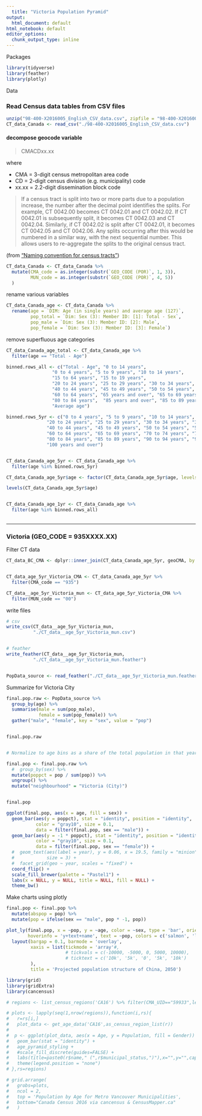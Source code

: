 ```yaml
---
  title: "Victoria Population Pyramid"
output:
  html_document: default
html_notebook: default
editor_options:
  chunk_output_type: inline
---
```

  
  Packages

```r

library(tidyverse)
library(feather)
library(plotly)

```


Data

### Read Census data tables from CSV files

```r
unzip("98-400-X2016005_English_CSV_data.csv", zipfile = "98-400-X2016005_ENG_CSV.ZIP")
CT_data_Canada <- read_csv("./98-400-X2016005_English_CSV_data.csv")
```


#### decompose geocode variable

> CMACDxx.xx

where

*  CMA  = 3-digit census metropolitan area code
*  CD = 2-digit census division (e.g. municipality) code
*  xx.xx = 2.2-digit dissemination block code 

> If a census tract is split into two or more parts due to a population increase, the number after the decimal point identifies the splits. For example, CT 0042.00 becomes CT 0042.01 and CT 0042.02. If CT 0042.01 is subsequently split, it becomes CT 0042.03 and CT 0042.04. Similarly, if CT 0042.02 is split after CT 0042.01, it becomes CT 0042.05 and CT 0042.06. Any splits occurring after this would be numbered in a similar way, with the next sequential number. This allows users to re-aggregate the splits to the original census tract.

(from ["Naming convention for census tracts"](http://www12.statcan.gc.ca/census-recensement/2016/ref/dict/geo013-eng.cfm))


```r

CT_data_Canada <- CT_data_Canada %>%
  mutate(CMA_code = as.integer(substr(`GEO_CODE (POR)`, 1, 3)),
         MUN_code = as.integer(substr(`GEO_CODE (POR)`, 4, 5))
  )


```


rename various variables

```r


CT_data_Canada_age <- CT_data_Canada %>%
  rename(age = `DIM: Age (in single years) and average age (127)`,
         pop_total = `Dim: Sex (3): Member ID: [1]: Total - Sex`,
         pop_male = `Dim: Sex (3): Member ID: [2]: Male`,
         pop_female = `Dim: Sex (3): Member ID: [3]: Female`)


```



remove superfluous age categories

```r

CT_data_Canada_age_total <- CT_data_Canada_age %>%
  filter(age == "Total - Age")

binned.rows_all <- c("Total - Age", "0 to 14 years", 
                 "0 to 4 years", "5 to 9 years", "10 to 14 years", 
                 "15 to 64 years", "15 to 19 years", 
                 "20 to 24 years", "25 to 29 years", "30 to 34 years", "35 to 39 years",
                 "40 to 44 years", "45 to 49 years", "50 to 54 years", "55 to 59 years",
                 "60 to 64 years", "65 years and over", "65 to 69 years", "70 to 74 years", "75 to 79 years",
                 "80 to 84 years",  "85 years and over", "85 to 89 years",  "90 to 94 years", "95 to 99 years",
                 "Average age")

binned.rows_5yr <- c("0 to 4 years", "5 to 9 years", "10 to 14 years", "15 to 19 years", 
               "20 to 24 years", "25 to 29 years", "30 to 34 years", "35 to 39 years",
               "40 to 44 years", "45 to 49 years", "50 to 54 years", "55 to 59 years",
               "60 to 64 years", "65 to 69 years", "70 to 74 years", "75 to 79 years",
               "80 to 84 years", "85 to 89 years", "90 to 94 years", "95 to 99 years",
               "100 years and over")


CT_data_Canada_age_5yr <- CT_data_Canada_age %>%
  filter(age %in% binned.rows_5yr) 

CT_data_Canada_age_5yr$age <- factor(CT_data_Canada_age_5yr$age, levels = binned.rows_5yr)

levels(CT_data_Canada_age_5yr$age)


CT_data_Canada_age_1yr <- CT_data_Canada_age %>%
  filter(age %in% binned.rows_all)
  
```

---

### Victoria (GEO_CODE = 935XXXX.XX)

Filter CT data


```r

CT_data_BC_CMA <- dplyr::inner_join(CT_data_Canada_age_5yr, geoCMA, by = c("CMA_code" = "CMAuid"))


CT_data_age_5yr_Victoria_CMA <- CT_data_Canada_age_5yr %>% 
  filter(CMA_code == "935")

CT_data__age_5yr_Victoria_mun <- CT_data_age_5yr_Victoria_CMA %>% 
  filter(MUN_code == "00")

```


write files

```r

# csv
write_csv(CT_data__age_5yr_Victoria_mun, 
          "./CT_data__age_5yr_Victoria_mun.csv")


# feather
write_feather(CT_data__age_5yr_Victoria_mun, 
          "./CT_data__age_5yr_Victoria_mun.feather")



```
















```r
PopData_source <- read_feather("./CT_data__age_5yr_Victoria_mun.feather")
```



Summarize for Victoria City

```r

final.pop.raw <- PopData_source %>%
  group_by(age) %>%
  summarise(male = sum(pop_male),
            female = sum(pop_female)) %>%
  gather("male", "female", key = "sex", value = "pop")


final.pop.raw


# Normalize to age bins as a share of the total population in that year.

final.pop <- final.pop.raw %>%
  #  group_by(sex) %>%
  mutate(poppct = pop / sum(pop)) %>%
  ungroup() %>%
  mutate("neighbourhood" = "Victoria (City)")


final.pop

```


```r

ggplot(final.pop, aes(x = age, fill = sex)) +
  geom_bar(aes(y = poppct), stat = "identity", position = "identity",
           color = "gray10", size = 0.1,
           data = filter(final.pop, sex == "male")) +
  geom_bar(aes(y = -1 * poppct), stat = "identity", position = "identity",
           color = "gray10", size = 0.1,
           data = filter(final.pop, sex == "female")) +
  #  geom_text(aes(label = year), y = 0.06, x = 19.5, family = "minion",
  #            size = 3) +
  #  facet_grid(geo ~ year, scales = "fixed") +
  coord_flip() +
  scale_fill_brewer(palette = "Pastel1") +
  labs(x = NULL, y = NULL, title = NULL, fill = NULL) +
  theme_bw()

```

Make charts using plotly

```r
final.pop <- final.pop %>%
  mutate(abspop = pop) %>%
  mutate(pop = ifelse(sex == "male", pop * -1, pop))

plot_ly(final.pop, x = ~pop, y = ~age, color = ~sex, type = 'bar', orientation = 'h',
        hoverinfo = 'y+text+name', text = ~pop, colors = c('salmon', 'lightblue')) %>%
  layout(bargap = 0.1, barmode = 'overlay',
         xaxis = list(tickmode = 'array'#,
                      # tickvals = c(-10000, -5000, 0, 5000, 10000),
                      # ticktext = c('10k', '5k', '0', '5k', '10k')
         ),
         title = 'Projected population structure of China, 2050')
```



```r
library(grid)
library(gridExtra)
library(cancensus)

# regions <- list_census_regions('CA16') %>% filter(CMA_UID=="59933",level=="CSD") %>% top_n(6,pop)

# plots <- lapply(seq(1,nrow(regions)),function(i,rs){
#   r=rs[i,]
#   plot_data <- get_age_data('CA16',as_census_region_list(r))
# 
#  p <- ggplot(plot_data, aes(x = Age, y = Population, fill = Gender)) + 
#   geom_bar(stat = "identity") +
#   age_pyramid_styling +
#   #scale_fill_discrete(guides=FALSE) +
#   labs(title=paste0(r$name," (",r$municipal_status,")"),x="",y="",caption="") +
#   theme(legend.position = "none")
# },rs=regions)

# grid.arrange(
#   grobs=plots,
#   ncol = 2,
#   top = 'Population by Age for Metro Vancouver Municipalities',
#   bottom="Canada Census 2016 via cancensus & CensusMapper.ca"
#   )
```
